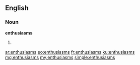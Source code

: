 ==English==

===Noun===
'''enthusiasms'''

# {{plural of|[[enthusiasm]]}}

[[ar:enthusiasms]]
[[eo:enthusiasms]]
[[fr:enthusiasms]]
[[ku:enthusiasms]]
[[mg:enthusiasms]]
[[my:enthusiasms]]
[[simple:enthusiasms]]